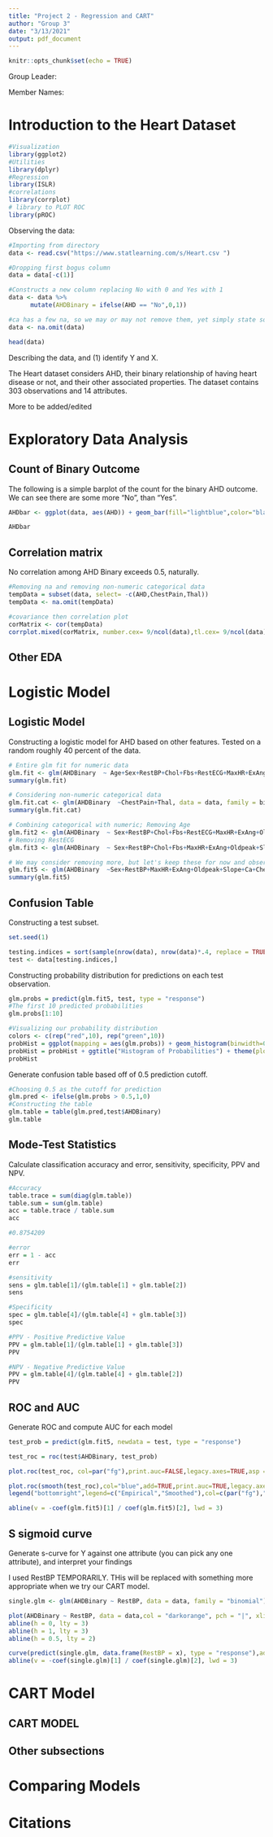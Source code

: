 ```yaml
---
title: "Project 2 - Regression and CART"
author: "Group 3"
date: "3/13/2021"
output: pdf_document
---
```


```r
knitr::opts_chunk$set(echo = TRUE)
```

Group Leader: \underline{Brianna Johnson}

Member Names: \underline{Marco Sousa, Ben Pfeffer, Nikita Seleznev, Brianna Johnson}


# Introduction to the Heart Dataset

```r
#Visualization
library(ggplot2)
#Utilities
library(dplyr)
#Regression
library(ISLR)
#correlations
library(corrplot)
# library to PLOT ROC
library(pROC)


```

Observing the data:
```r

#Importing from directory
data <- read.csv("https://www.statlearning.com/s/Heart.csv ")

#Dropping first bogus column
data = data[-c(1)]

#Constructs a new column replacing No with 0 and Yes with 1
data <- data %>%
      mutate(AHDBinary = ifelse(AHD == "No",0,1))

#ca has a few na, so we may or may not remove them, yet simply state so.
data <- na.omit(data)

head(data)
```

Describing the data, and (1) identify Y and X.

The Heart dataset considers AHD, their binary relationship of having heart disease or not, and their other associated properties. The dataset contains 303 observations and 14 attributes.

More to be added/edited


# Exploratory Data Analysis

## Count of Binary Outcome

The following is a simple barplot of the count for the binary AHD outcome. We can see there are some more "No", than "Yes".

```r

AHDbar <- ggplot(data, aes(AHD)) + geom_bar(fill="lightblue",color="black")+ ggtitle("Count of AHD") + theme(plot.title = element_text(hjust = 0.5, size = 17)) + geom_text(stat='count', aes(label=..count..), vjust=10)

AHDbar
```

## Correlation matrix

No correlation among AHD Binary exceeds 0.5, naturally.

```r

#Removing na and removing non-numeric categorical data
tempData = subset(data, select= -c(AHD,ChestPain,Thal))
tempData <- na.omit(tempData)

#covariance then correlation plot
corMatrix <- cor(tempData)
corrplot.mixed(corMatrix, number.cex= 9/ncol(data),tl.cex= 9/ncol(data),lower.col = "black")

```

## Other EDA



# Logistic Model

## Logistic Model

Constructing a logistic model for AHD based on other features. Tested on a random roughly 40 percent of the data.

```r

# Entire glm fit for numeric data
glm.fit <- glm(AHDBinary  ~ Age+Sex+RestBP+Chol+Fbs+RestECG+MaxHR+ExAng+Oldpeak+Slope+Ca, data = data, family = binomial)
summary(glm.fit)

# Considering non-numeric categorical data
glm.fit.cat <- glm(AHDBinary  ~ChestPain+Thal, data = data, family = binomial)
summary(glm.fit.cat)

# Combining categorical with numeric; Removing Age
glm.fit2 <- glm(AHDBinary  ~ Sex+RestBP+Chol+Fbs+RestECG+MaxHR+ExAng+Oldpeak+Slope+Ca+ChestPain+Thal, data = data, family = binomial)
# Removing RestECG
glm.fit3 <- glm(AHDBinary  ~ Sex+RestBP+Chol+Fbs+MaxHR+ExAng+Oldpeak+Slope+Ca+ChestPain+Thal, data = data, family = binomial)

# We may consider removing more, but let's keep these for now and observe
glm.fit5 <- glm(AHDBinary  ~Sex+RestBP+MaxHR+ExAng+Oldpeak+Slope+Ca+ChestPain+Thal, data = data, family = binomial)
summary(glm.fit5)
```
## Confusion Table

Constructing a test subset.
```r
set.seed(1)

testing.indices = sort(sample(nrow(data), nrow(data)*.4, replace = TRUE))
test <- data[testing.indices,]

```

Constructing probability distribution for predictions on each test observation.
```r

glm.probs = predict(glm.fit5, test, type = "response")
#The first 10 predicted probabilities
glm.probs[1:10]

#Visualizing our probability distribution
colors <- c(rep("red",10), rep("green",10))
probHist = ggplot(mapping = aes(glm.probs)) + geom_histogram(binwidth=0.05,boundary = 0,color="black", fill=colors)
probHist = probHist + ggtitle("Histogram of Probabilities") + theme(plot.title = element_text(hjust = 0.5, size = 17))
probHist
```

Generate confusion table based off of 0.5 prediction cutoff.

```r
#Choosing 0.5 as the cutoff for prediction
glm.pred <- ifelse(glm.probs > 0.5,1,0)
#Constructing the table
glm.table = table(glm.pred,test$AHDBinary)
glm.table
```

 
## Mode-Test Statistics

Calculate classification accuracy and error, sensitivity, specificity, PPV and NPV.

```r

#Accuracy
table.trace = sum(diag(glm.table))
table.sum = sum(glm.table)
acc = table.trace / table.sum
acc

#0.8754209

#error
err = 1 - acc
err

#sensitivity
sens = glm.table[1]/(glm.table[1] + glm.table[2])
sens

#Specificity
spec = glm.table[4]/(glm.table[4] + glm.table[3])
spec

#PPV - Positive Predictive Value
PPV = glm.table[1]/(glm.table[1] + glm.table[3])
PPV

#NPV - Negative Predictive Value
PPV = glm.table[4]/(glm.table[4] + glm.table[2])
PPV

```



## ROC and AUC

Generate ROC and compute AUC for each model


```r

test_prob = predict(glm.fit5, newdata = test, type = "response")

test_roc = roc(test$AHDBinary, test_prob)

plot.roc(test_roc, col=par("fg"),print.auc=FALSE,legacy.axes=TRUE,asp =NA)

plot.roc(smooth(test_roc),col="blue",add=TRUE,print.auc=TRUE,legacy.axes = TRUE, asp =NA)
legend("bottomright",legend=c("Empirical","Smoothed"),col=c(par("fg"),"blue"), lwd=2)

abline(v = -coef(glm.fit5)[1] / coef(glm.fit5)[2], lwd = 3)
```

## S sigmoid curve

Generate s-curve for Y against one attribute (you can pick any one attribute), and interpret your findings

I used RestBP TEMPORARILY. THis will be replaced with something more appropriate when we try our CART model.
```r

single.glm <- glm(AHDBinary ~ RestBP, data = data, family = "binomial")

plot(AHDBinary ~ RestBP, data = data,col = "darkorange", pch = "|", xlim = c(0, 2500), ylim = c(0, 1),main = "Using Logistic Regression for Classification")
abline(h = 0, lty = 3)
abline(h = 1, lty = 3)
abline(h = 0.5, lty = 2)

curve(predict(single.glm, data.frame(RestBP = x), type = "response"),add = TRUE, lwd = 3, col = "dodgerblue")
abline(v = -coef(single.glm)[1] / coef(single.glm)[2], lwd = 3)


```


# CART Model

## CART MODEL

## Other subsections

# Comparing Models

# Citations



